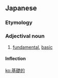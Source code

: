 ==Japanese==
{{ja-see-also|基礎}}
{{ja-kanjitab|き|そ|てき|yomi=o}}

===Etymology===
{{suffix|基礎|的|lang=ja|t1=foundation|t2=-like|sort=きそてき}}

===Adjectival noun===
{{ja-adj|きそてき|decl=na}}

# [[fundamental]], [[basic]]

====Inflection====
{{ja-na|基礎的|きそてき|kisoteki}}

[[ko:基礎的]]